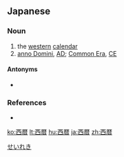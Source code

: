 ==Japanese==
{{ja-kanjitab|せい|れき|yomi=on}}

===Noun===
{{ja-noun|せいれき}}

# the [[western]] [[calendar]]
# [[anno Domini]], [[AD]]; [[Common Era]], [[CE]]
#: {{ja-usex|西暦2000年|せいれき 2000 ねん|the year 2000 by the western calendar}}

====Antonyms====
* {{ja-r|和暦|われき}}

===References===
* {{R:Shogakukan}}

[[Category:ja:Time|せいれき]]

[[ko:西暦]]
[[lt:西暦]]
[[hu:西暦]]
[[ja:西暦]]
[[zh:西暦]]